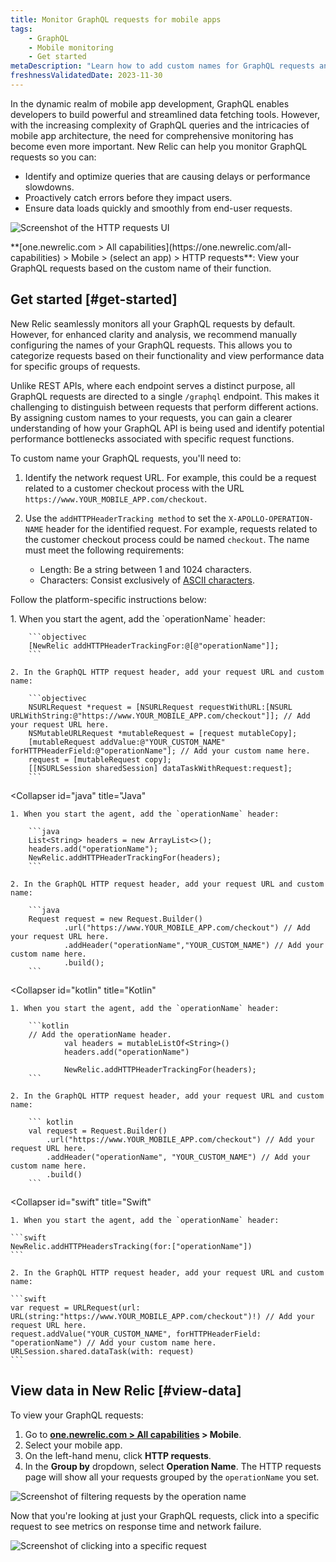 ```yaml
---
title: Monitor GraphQL requests for mobile apps
tags:
    - GraphQL
    - Mobile monitoring
    - Get started
metaDescription: "Learn how to add custom names for GraphQL requests and view request data in New Relic."
freshnessValidatedDate: 2023-11-30
---
```






In the dynamic realm of mobile app development, GraphQL enables developers to build powerful and streamlined data fetching tools. However, with the increasing complexity of GraphQL queries and the intricacies of mobile app architecture, the need for comprehensive monitoring has become even more important. New Relic can help you monitor GraphQL requests so you can:

* Identify and optimize queries that are causing delays or performance slowdowns.
* Proactively catch errors before they impact users.
* Ensure data loads quickly and smoothly from end-user requests.

<img
    title="HTTP requests"
    alt="Screenshot of the HTTP requests UI"
    src={mobileMobileGraphqlRequests}
/>

<figcaption>
    <DoNotTranslate>**[one.newrelic.com > All capabilities](https://one.newrelic.com/all-capabilities) > Mobile > (select an app) > HTTP requests**</DoNotTranslate>: View your GraphQL requests based on the custom name of their function.
</figcaption>

## Get started [#get-started]

New Relic seamlessly monitors all your GraphQL requests by default. However, for enhanced clarity and analysis, we recommend manually configuring the names of your GraphQL requests. This allows you to categorize requests based on their functionality and view performance data for specific groups of requests.

Unlike REST APIs, where each endpoint serves a distinct purpose, all GraphQL requests are directed to a single `/graphql` endpoint. This makes it challenging to distinguish between requests that perform different actions. By assigning custom names to your requests, you can gain a clearer understanding of how your GraphQL API is being used and identify potential performance bottlenecks associated with specific request functions.


To custom name your GraphQL requests, you'll need to:

1. Identify the network request URL. For example, this could be a request related to a customer checkout process with the URL `https://www.YOUR_MOBILE_APP.com/checkout`.

2. Use the `addHTTPHeaderTracking method` to set the `X-APOLLO-OPERATION-NAME` header for the identified request. For example, requests related to the customer checkout process could be named `checkout`. The name must meet the following requirements:

    * Length: Be a string between 1 and 1024 characters.
    * Characters: Consist exclusively of [ASCII characters](https://www.ascii-code.com/characters). 

Follow the platform-specific instructions below:

<CollapserGroup>
<Collapser
    id="objc"
    title="Objective-c"
>
    1. When you start the agent, add the `operationName` header:

        ```objectivec
        [NewRelic addHTTPHeaderTrackingFor:@[@"operationName"]]; 
        ```

    2. In the GraphQL HTTP request header, add your request URL and custom name:

        ```objectivec
        NSURLRequest *request = [NSURLRequest requestWithURL:[NSURL URLWithString:@"https://www.YOUR_MOBILE_APP.com/checkout"]]; // Add your request URL here.
        NSMutableURLRequest *mutableRequest = [request mutableCopy];
        [mutableRequest addValue:@"YOUR_CUSTOM_NAME" forHTTPHeaderField:@"operationName"]; // Add your custom name here.
        request = [mutableRequest copy];
        [[NSURLSession sharedSession] dataTaskWithRequest:request];
        ```
</Collapser>


<Collapser
    id="java"
    title="Java"
>
    1. When you start the agent, add the `operationName` header:

        ```java
        List<String> headers = new ArrayList<>(); 
        headers.add("operationName");
        NewRelic.addHTTPHeaderTrackingFor(headers);
        ```

    2. In the GraphQL HTTP request header, add your request URL and custom name:

        ```java
        Request request = new Request.Builder()
                .url("https://www.YOUR_MOBILE_APP.com/checkout") // Add your request URL here.
                .addHeader("operationName","YOUR_CUSTOM_NAME") // Add your custom name here.
                .build();
        ```
</Collapser>

<Collapser
    id="kotlin"
    title="Kotlin"
>
    1. When you start the agent, add the `operationName` header:

        ```kotlin
        // Add the operationName header.
                val headers = mutableListOf<String>()
                headers.add("operationName")

                NewRelic.addHTTPHeaderTrackingFor(headers);
        ```

    2. In the GraphQL HTTP request header, add your request URL and custom name:

        ``` kotlin
        val request = Request.Builder()
            .url("https://www.YOUR_MOBILE_APP.com/checkout") // Add your request URL here.
            .addHeader("operationName", "YOUR_CUSTOM_NAME") // Add your custom name here.
            .build()
        ```
</Collapser>

<Collapser
    id="swift"
    title="Swift"
>
    1. When you start the agent, add the `operationName` header:

    ```swift
    NewRelic.addHTTPHeadersTracking(for:["operationName"])
    ```

    2. In the GraphQL HTTP request header, add your request URL and custom name:

    ```swift    
    var request = URLRequest(url: URL(string:"https://www.YOUR_MOBILE_APP.com/checkout")!) // Add your request URL here.
    request.addValue("YOUR_CUSTOM_NAME", forHTTPHeaderField: "operationName") // Add your custom name here.
    URLSession.shared.dataTask(with: request)
    ```

</Collapser>

</CollapserGroup>

## View data in New Relic [#view-data]

To view your GraphQL requests: 

1. Go to <DoNotTranslate>**[one.newrelic.com > All capabilities](https://one.newrelic.com/all-capabilities) > Mobile**</DoNotTranslate>.
2. Select your mobile app.
3. On the left-hand menu, click <DoNotTranslate>**HTTP requests**</DoNotTranslate>.
4. In the <DoNotTranslate>**Group by**</DoNotTranslate> dropdown, select <DoNotTranslate>**Operation Name**</DoNotTranslate>. The HTTP requests page will show all your requests grouped by the `operationName` you set.


<img
    title="Filter by operation name"
    alt="Screenshot of filtering requests by the operation name"
    src={mobileGroupbyDropdown}
/>

Now that you're looking at just your GraphQL requests, click into a specific request to see metrics on response time and network failure.

<img
    title="Request details"
    alt="Screenshot of clicking into a specific request"
    src={mobileRequestDetails}
/>
